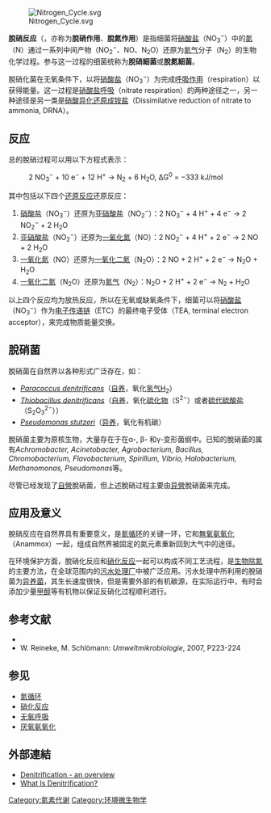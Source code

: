 {{NoteTA|G1=Ecology}}
[[File:Nitrogen_Cycle.svg|thumb]]

'''脫硝反应'''（{{Lang-en|'''denitrification'''}}，亦称为'''脫硝作用'''、'''脫氮作用'''）是指细菌将[[硝酸盐|硝酸盐]]（NO<sub>3</sub><sup>−</sup>）中的[[氮|氮]]（N）通过一系列中间产物（NO<sub>2</sub><sup>−</sup>、NO、N<sub>2</sub>O）还原为[[氮气|氮气]]分子（N<sub>2</sub>）的生物化学过程。参与这一过程的细菌统称为'''脫硝細菌'''或'''脫氮細菌'''。

脫硝化菌在无氧条件下，以将[[硝酸盐|硝酸盐]]（NO<sub>3</sub><sup>−</sup>）为{{le|电子受体|Electron acceptor}}完成[[呼吸作用|呼吸作用]]（respiration）以获得能量。这一过程是[[硝酸盐呼吸|硝酸盐呼吸]]（nitrate respiration）的两种途径之一，另一种途径是另一类是[[硝酸异化还原成铵盐|硝酸异化还原成铵盐]]（Dissimilative reduction of nitrate to ammonia, DRNA）。

== 反应 ==
总的脫硝过程可以用以下方程式表示：
:2 NO<sub>3</sub><sup>−</sup> + 10 e<sup>−</sup> + 12 H<sup>+</sup> → N<sub>2</sub> + 6 H<sub>2</sub>O, ΔG<sup>0</sup> = −333 kJ/mol
其中包括以下四个[[还原反应|还原反应]]还原反应：
# [[硝酸盐|硝酸盐]]（NO<sub>3</sub><sup>−</sup>）还原为[[亚硝酸盐|亚硝酸盐]]（NO<sub>2</sub><sup>−</sup>）：2 NO<sub>3</sub><sup>−</sup> + 4 H<sup>+</sup> + 4 e<sup>−</sup> → 2 NO<sub>2</sub><sup>−</sup> + 2 H<sub>2</sub>O
# [[亚硝酸盐|亚硝酸盐]]（NO<sub>2</sub><sup>−</sup>）还原为[[一氧化氮|一氧化氮]]（NO）：2 NO<sub>2</sub><sup>−</sup> + 4 H<sup>+</sup> + 2 e<sup>−</sup> → 2 NO + 2 H<sub>2</sub>O
# [[一氧化氮|一氧化氮]]（NO）还原为[[一氧化二氮|一氧化二氮]]（N<sub>2</sub>O）：2 NO + 2 H<sup>+</sup> + 2 e<sup>−</sup> → N<sub>2</sub>O + H<sub>2</sub>O
# [[一氧化二氮|一氧化二氮]]（N<sub>2</sub>O）还原为[[氮气|氮气]]（N<sub>2</sub>）：N<sub>2</sub>O + 2 H<sup>+</sup> + 2 e<sup>−</sup> → N<sub>2</sub> + H<sub>2</sub>O

以上四个反应均为放热反应，所以在无氧或缺氧条件下，细菌可以将[[硝酸盐|硝酸盐]]（NO<sub>3</sub><sup>−</sup>）作为[[电子传递链|电子传递链]]（ETC）的最终电子受体（TEA, terminal electron acceptor），来完成物质能量交换。

== 脫硝菌 ==
脫硝菌在自然界以各种形式广泛存在，如：
* ''[[Paracoccus_denitrificans|Paracoccus denitrificans]]''（[[自养|自养]]，氧化[[氢气|氢气]]H<sub>2</sub>）
* ''[[Thiobacillus_denitrificans|Thiobacillus denitrificans]]''（[[自养|自养]]，氧化[[硫化物|硫化物]]（S<sup>2−</sup>）或者[[硫代硫酸盐|硫代硫酸盐]]（S<sub>2</sub>O<sub>3</sub><sup>2−</sup>））
* ''[[Pseudomonas_stutzeri|Pseudomonas stutzeri]]''（[[异养|异养]]，氧化有机碳）
脫硝菌主要为原核生物，大量存在于在α-, β- 和γ-变形菌纲中。已知的脫硝菌的属有''Achromobacter, Acinetobacter, Agrobacterium, Bacillus, Chromobacterium, Flavobacterium, Spirillum, Vibrio, Halobacterium, Methanomonas, Pseudomonas''等。

尽管已经发现了[[自營|自營]]脫硝菌，但上述脫硝过程主要由[[异營|异營]]脫硝菌来完成。

== 应用及意义 ==
脫硝反应在自然界具有重要意义，是[[氮循环|氮循环]]的关键一环，它和[[無氧氨氧化|無氧氨氧化]]（Anammox）一起，组成自然界被固定的氮元素重新回到大气中的途径。

在环境保护方面，脫硝化反应和[[硝化反应|硝化反应]]一起可以构成不同工艺流程，是[[生物除氮|生物除氮]]的主要方法，在全球范围内的[[污水处理厂|污水处理厂]]中被广泛应用。污水处理中所利用的脫硝菌为[[异养菌|异养菌]]，其生长速度很快，但是需要外部的有机碳源，在实际运行中，有时会添加少量[[甲醇|甲醇]]等有机物以保证反硝化过程顺利进行。

== 参考文献 ==
{{refbegin}}
* {{Cite journal|title=Cell biology and molecular basis of denitrification|url=https://www.ncbi.nlm.nih.gov/pmc/articles/PMC232623/pdf/610533.pdf|last=Zumft|first=W. G.|date=1997-12|journal=Microbiology and molecular biology reviews: MMBR|issue=4|doi=10.1128/mmbr.61.4.533-616.1997|volume=61|pages=533–616|issn=1092-2172|pmc=PMC232623|pmid=9409151|access-date=2021-08-02|archive-date=2020-10-28|archive-url=https://web.archive.org/web/20201028083004/https://www.ncbi.nlm.nih.gov/pmc/articles/PMC232623/pdf/610533.pdf|dead-url=no}}
* W. Reineke, M. Schlömann: ''Umweltmikrobiologie'', 2007, P223-224
{{refend}}

== 参见 ==
* [[氮循环|氮循环]]
* [[硝化反应|硝化反应]]
* [[无氧呼吸|无氧呼吸]]
* [[厌氧氨氧化|厌氧氨氧化]]

==外部連結==
*[https://www.sciencedirect.com/topics/agricultural-and-biological-sciences/denitrification Denitrification - an overview]{{Wayback|url=https://www.sciencedirect.com/topics/agricultural-and-biological-sciences/denitrification |date=20171203172657 }}
*[https://www.fluencecorp.com/what-is-denitrification/ What Is Denitrification?]{{Wayback|url=https://www.fluencecorp.com/what-is-denitrification/ |date=20180812115603 }}

[[Category:氮素代谢|Category:氮素代谢]]
[[Category:环境微生物学|Category:环境微生物学]]